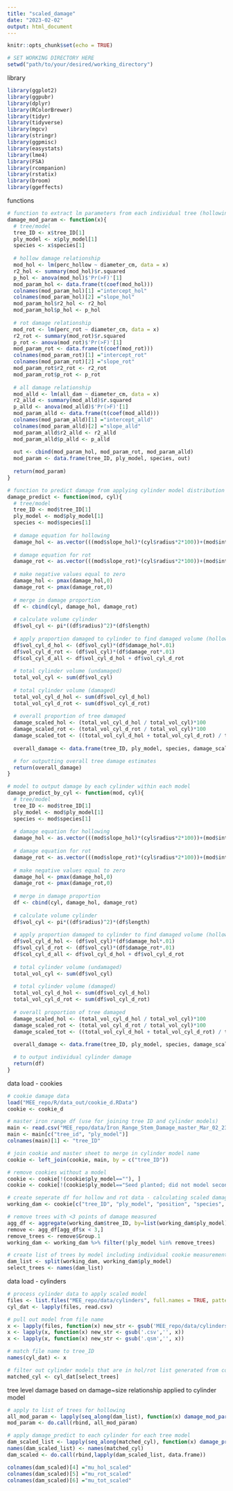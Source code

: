 ```yaml
---
title: "scaled_damage"
date: "2023-02-02"
output: html_document
---
```


```r
knitr::opts_chunk$set(echo = TRUE)

# SET WORKING DIRECTORY HERE
setwd("path/to/your/desired/working_directory")
```

library
```r
library(ggplot2)
library(ggpubr)
library(dplyr)
library(RColorBrewer)
library(tidyr)
library(tidyverse)
library(mgcv)
library(stringr) 
library(ggpmisc)
library(easystats)
library(lme4)
library(FSA)
library(rcompanion)
library(rstatix)
library(broom)
library(ggeffects)
```

functions 
```r
# function to extract lm parameters from each individual tree (hollowing and rot)
damage_mod_param <- function(x){
  # tree/model
  tree_ID <- x$tree_ID[1]
  ply_model <- x$ply_model[1]
  species <- x$species[1]
  
  # hollow damage relationship
  mod_hol <- lm(perc_hollow ~ diameter_cm, data = x)
  r2_hol <- summary(mod_hol)$r.squared 
  p_hol <- anova(mod_hol)$'Pr(>F)'[1]
  mod_param_hol <- data.frame(t(coef(mod_hol)))
  colnames(mod_param_hol)[1] ="intercept_hol"
  colnames(mod_param_hol)[2] ="slope_hol"
  mod_param_hol$r2_hol <- r2_hol
  mod_param_hol$p_hol <- p_hol
  
  # rot damage relationship
  mod_rot <- lm(perc_rot ~ diameter_cm, data = x)
  r2_rot <- summary(mod_rot)$r.squared 
  p_rot <- anova(mod_rot)$'Pr(>F)'[1]
  mod_param_rot <- data.frame(t(coef(mod_rot)))
  colnames(mod_param_rot)[1] ="intercept_rot"
  colnames(mod_param_rot)[2] ="slope_rot"
  mod_param_rot$r2_rot <- r2_rot
  mod_param_rot$p_rot <- p_rot
  
  # all damage relationship
  mod_alld <- lm(all_dam ~ diameter_cm, data = x)
  r2_alld <- summary(mod_alld)$r.squared 
  p_alld <- anova(mod_alld)$'Pr(>F)'[1]
  mod_param_alld <- data.frame(t(coef(mod_alld)))
  colnames(mod_param_alld)[1] ="intercept_alld"
  colnames(mod_param_alld)[2] ="slope_alld"
  mod_param_alld$r2_alld <- r2_alld
  mod_param_alld$p_alld <- p_alld
  
  out <- cbind(mod_param_hol, mod_param_rot, mod_param_alld)
  mod_param <- data.frame(tree_ID, ply_model, species, out)
  
  return(mod_param)
}

# function to predict damage from applying cylinder model distribution (for both overall damage and cylinder-by-cylinder)
damage_predict <- function(mod, cyl){
  # tree/model
  tree_ID <- mod$tree_ID[1]
  ply_model <- mod$ply_model[1]
  species <- mod$species[1]
  
  # damage equation for hollowing 
  damage_hol <- as.vector(((mod$slope_hol)*(cyl$radius*2*100))+(mod$intercept_hol))
  
  # damage equation for rot 
  damage_rot <- as.vector(((mod$slope_rot)*(cyl$radius*2*100))+(mod$intercept_rot))
  
  # make negative values equal to zero 
  damage_hol <- pmax(damage_hol,0)
  damage_rot <- pmax(damage_rot,0)
  
  # merge in damage proportion
  df <- cbind(cyl, damage_hol, damage_rot)
  
  # calculate volume cylinder 
  df$vol_cyl <- pi*((df$radius)^2)*(df$length)
  
  # apply proportion damaged to cylinder to find damaged volume (hollowing and rot)
  df$vol_cyl_d_hol <- (df$vol_cyl)*(df$damage_hol*.01)
  df$vol_cyl_d_rot <- (df$vol_cyl)*(df$damage_rot*.01)
  df$col_cyl_d_all <- df$vol_cyl_d_hol + df$vol_cyl_d_rot
  
  # total cylinder volume (undamaged)
  total_vol_cyl <- sum(df$vol_cyl)
  
  # total cylinder volume (damaged)
  total_vol_cyl_d_hol <- sum(df$vol_cyl_d_hol)
  total_vol_cyl_d_rot <- sum(df$vol_cyl_d_rot)
  
  # overall proportion of tree damaged 
  damage_scaled_hol <- (total_vol_cyl_d_hol / total_vol_cyl)*100
  damage_scaled_rot <- (total_vol_cyl_d_rot / total_vol_cyl)*100
  damage_scaled_tot <- ((total_vol_cyl_d_hol + total_vol_cyl_d_rot) / total_vol_cyl)*100
  
  overall_damage <- data.frame(tree_ID, ply_model, species, damage_scaled_hol, damage_scaled_rot, damage_scaled_tot)

  # for outputting overall tree damage estimates
  return(overall_damage)
}

# model to output damage by each cylinder within each model
damage_predict_by_cyl <- function(mod, cyl){
  # tree/model
  tree_ID <- mod$tree_ID[1]
  ply_model <- mod$ply_model[1]
  species <- mod$species[1]
  
  # damage equation for hollowing 
  damage_hol <- as.vector(((mod$slope_hol)*(cyl$radius*2*100))+(mod$intercept_hol))
  
  # damage equation for rot 
  damage_rot <- as.vector(((mod$slope_rot)*(cyl$radius*2*100))+(mod$intercept_rot))
  
  # make negative values equal to zero 
  damage_hol <- pmax(damage_hol,0)
  damage_rot <- pmax(damage_rot,0)
  
  # merge in damage proportion
  df <- cbind(cyl, damage_hol, damage_rot)
  
  # calculate volume cylinder 
  df$vol_cyl <- pi*((df$radius)^2)*(df$length)
  
  # apply proportion damaged to cylinder to find damaged volume (hollowing and rot)
  df$vol_cyl_d_hol <- (df$vol_cyl)*(df$damage_hol*.01)
  df$vol_cyl_d_rot <- (df$vol_cyl)*(df$damage_rot*.01)
  df$col_cyl_d_all <- df$vol_cyl_d_hol + df$vol_cyl_d_rot
  
  # total cylinder volume (undamaged)
  total_vol_cyl <- sum(df$vol_cyl)
  
  # total cylinder volume (damaged)
  total_vol_cyl_d_hol <- sum(df$vol_cyl_d_hol)
  total_vol_cyl_d_rot <- sum(df$vol_cyl_d_rot)
  
  # overall proportion of tree damaged 
  damage_scaled_hol <- (total_vol_cyl_d_hol / total_vol_cyl)*100
  damage_scaled_rot <- (total_vol_cyl_d_rot / total_vol_cyl)*100
  damage_scaled_tot <- ((total_vol_cyl_d_hol + total_vol_cyl_d_rot) / total_vol_cyl)*100
  
  overall_damage <- data.frame(tree_ID, ply_model, species, damage_scaled_hol, damage_scaled_rot, damage_scaled_tot)

  # to output individual cylinder damage
  return(df)
}
```

data load - cookies 
```r
# cookie damage data 
load("MEE_repo/R/data_out/cookie_d.RData")
cookie <- cookie_d

# master iron range df (use for joining tree ID and cylinder models)
main <- read.csv("MEE_repo/data/Iron_Range_Stem_Damage_master_Mar_02_23.xlsx - all (1).csv")
main <- main[c("tree_id", "ply_model")]
colnames(main)[1] <- "tree_ID"

# join cookie and master sheet to merge in cylinder model name
cookie <- left_join(cookie, main, by = c("tree_ID"))

# remove cookies without a model 
cookie <- cookie[!(cookie$ply_model==""), ]
cookie <- cookie[!(cookie$ply_model=="Seed planted; did not model second time"), ]

# create seperate df for hollow and rot data - calculating scaled damage
working_dam <- cookie[c("tree_ID", "ply_model", "position", "species", "perc_hollow","perc_rot", "all_dam", "diameter_cm")]

# remove trees with <3 points of damage measured 
agg_df <- aggregate(working_dam$tree_ID, by=list(working_dam$ply_model), FUN=length)
remove <- agg_df[agg_df$x < 3,]
remove_trees <- remove$Group.1
working_dam <- working_dam %>% filter(!ply_model %in% remove_trees)

# create list of trees by model including individual cookie measurements 
dam_list <- split(working_dam, working_dam$ply_model)
select_trees <- names(dam_list)
```

data load - cylinders 
```r
# process cylinder data to apply scaled model
files <- list.files("MEE_repo/data/cylinders", full.names = TRUE, pattern = ".csv", recursive = TRUE)
cyl_dat <- lapply(files, read.csv)

# pull out model from file name 
x <- lapply(files, function(x) new_str <- gsub('MEE_repo/data/cylinders/','', x))
x <- lapply(x, function(x) new_str <- gsub('.csv','', x))
x <- lapply(x, function(x) new_str <- gsub('.qsm','', x))

# match file name to tree_ID
names(cyl_dat) <- x

# filter out cylinder models that are in hol/rot list generated from cookies 
matched_cyl <- cyl_dat[select_trees]
```

tree level damage based on damage~size relationship applied to cylinder model
```r
# apply to list of trees for hollowing 
all_mod_param <- lapply(seq_along(dam_list), function(x) damage_mod_param(dam_list[[x]]))
mod_param <- do.call(rbind, all_mod_param)

# apply damage_predict to each cylinder for each tree model 
dam_scaled_list <- lapply(seq_along(matched_cyl), function(x) damage_predict(all_mod_param[[x]], matched_cyl[[x]]))
names(dam_scaled_list) <- names(matched_cyl)
dam_scaled <- do.call(rbind,lapply(dam_scaled_list, data.frame))

colnames(dam_scaled)[4] ="mu_hol_scaled"
colnames(dam_scaled)[5] ="mu_rot_scaled"
colnames(dam_scaled)[6] ="mu_tot_scaled"
```
